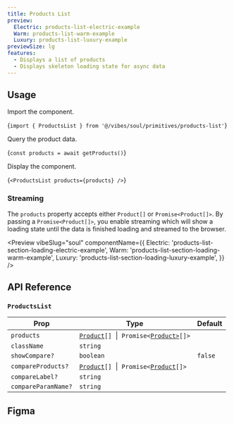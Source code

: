 ```yaml
---
title: Products List
preview:
  Electric: products-list-electric-example
  Warm: products-list-warm-example
  Luxury: products-list-luxury-example
previewSize: lg
features:
  - Displays a list of products
  - Displays skeleton loading state for async data
---
```


## Usage

Import the component.

<CodeBlock lang="bash">{`import { ProductsList } from '@/vibes/soul/primitives/products-list'`}</CodeBlock>

Query the product data.

<CodeBlock lang="bash">{`const products = await getProducts()`}</CodeBlock>

Display the component.

<CodeBlock lang="bash">{`<ProductsList products={products} />`}</CodeBlock>

### Streaming

The `products` property accepts either `Product[]` or `Promise<Product[]>`. By passing a `Promise<Product[]>`, you enable streaming which will show a loading state until the data is finished loading and streamed to the browser.

<Preview
  vibeSlug="soul"
  componentName={{
    Electric: 'products-list-section-loading-electric-example',
    Warm: 'products-list-section-loading-warm-example',
    Luxury: 'products-list-section-loading-luxury-example',
  }}
/>

## API Reference

### `ProductsList`

| Prop                | Type                                                                                                                         | Default |
| ------------------- | ---------------------------------------------------------------------------------------------------------------------------- | ------- |
| `products`          | [`Product`](/docs/soul/product-card#product)`[]` &nbsp;\| &nbsp;`Promise<`[`Product>`](/docs/soul/product-card#product)`[]>` |         |
| `className`         | `string`                                                                                                                     |         |
| `showCompare?`      | `boolean`                                                                                                                    | `false` |
| `compareProducts?`  | [`Product`](/docs/soul/product-card#product)`[]` &nbsp;\|&nbsp; `Promise<`[`Product`](/docs/soul/product-card#product)`[]>`  |         |
| `compareLabel?`     | `string`                                                                                                                     |         |
| `compareParamName?` | `string`                                                                                                                     |         |

## Figma

<Figma url="https://www.figma.com/design/kgCf8OkDCe90wBSKNNqueL/Soul-Vibe?node-id=1720-21795&t=RzBeIql49iCnmSMw-4" />
